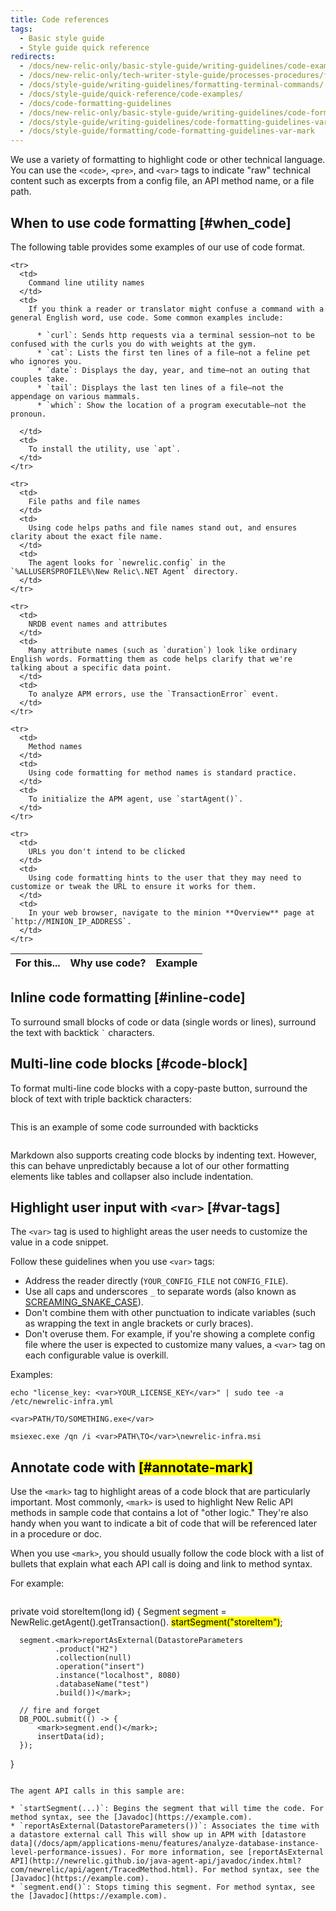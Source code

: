 ```yaml
---
title: Code references
tags:
  - Basic style guide
  - Style guide quick reference
redirects:
  - /docs/new-relic-only/basic-style-guide/writing-guidelines/code-examples
  - /docs/new-relic-only/tech-writer-style-guide/processes-procedures/formatting-terminal-commands
  - /docs/style-guide/writing-guidelines/formatting-terminal-commands/
  - /docs/style-guide/quick-reference/code-examples/
  - /docs/code-formatting-guidelines
  - /docs/new-relic-only/basic-style-guide/writing-guidelines/code-formatting-guidelines
  - /docs/style-guide/writing-guidelines/code-formatting-guidelines-var-mark
  - /docs/style-guide/formatting/code-formatting-guidelines-var-mark
---
```


We use a variety of formatting to highlight code or other technical language. You can use the `<code>`, `<pre>`, and `<var>` tags to indicate "raw" technical content such as excerpts from a config file, an API method name, or a file path.

## When to use code formatting [#when_code]

The following table provides some examples of our use of code format.

<table>
  <thead>
    <tr>
      <th width={200}>
        For this...
      </th>
      <th>
        Why use code?
      </th>
      <th>
        Example
      </th>
    </tr>
  </thead>

  <tbody>

    <tr>
      <td>
        Command line utility names
      </td>
      <td>
        If you think a reader or translator might confuse a command with a general English word, use code. Some common examples include:

          * `curl`: Sends http requests via a terminal session–not to be confused with the curls you do with weights at the gym.
          * `cat`: Lists the first ten lines of a file–not a feline pet who ignores you.
          * `date`: Displays the day, year, and time–not an outing that couples take.
          * `tail`: Displays the last ten lines of a file–not the appendage on various mammals.
          * `which`: Show the location of a program executable–not the pronoun.

      </td>
      <td>
        To install the utility, use `apt`.
      </td>
    </tr>
      
    <tr>
      <td>
        File paths and file names
      </td>
      <td>
        Using code helps paths and file names stand out, and ensures clarity about the exact file name.
      </td>
      <td>
        The agent looks for `newrelic.config` in the `%ALLUSERSPROFILE%\New Relic\.NET Agent` directory.
      </td>
    </tr>

    <tr>
      <td>
        NRDB event names and attributes
      </td>
      <td>
        Many attribute names (such as `duration`) look like ordinary English words. Formatting them as code helps clarify that we're talking about a specific data point.
      </td>
      <td>
        To analyze APM errors, use the `TransactionError` event.
      </td>
    </tr>

    <tr>
      <td>
        Method names
      </td>
      <td>
        Using code formatting for method names is standard practice.
      </td>
      <td>
        To initialize the APM agent, use `startAgent()`.
      </td>
    </tr>

    <tr>
      <td>
        URLs you don't intend to be clicked
      </td>
      <td>
        Using code formatting hints to the user that they may need to customize or tweak the URL to ensure it works for them.
      </td>
      <td>
        In your web browser, navigate to the minion **Overview** page at `http://MINION_IP_ADDRESS`.
      </td>
    </tr>
  </tbody>
</table>

## Inline code formatting [#inline-code]

To surround small blocks of code or data (single words or lines), surround the text with backtick `` ` `` characters.

## Multi-line code blocks [#code-block]
  
To format multi-line code blocks with a copy-paste button, surround the block of text with triple backtick characters:

```
```
This is an example
of some code surrounded with backticks
```
```

Markdown also supports creating code blocks by indenting text. However, this can behave unpredictably because a lot of our other formatting elements like tables and collapser also include indentation.

## Highlight user input with `<var>` [#var-tags]

The `<var>` tag is used to highlight areas the user needs to customize the value in a code snippet.

Follow these guidelines when you use `<var>` tags:

* Address the reader directly (`YOUR_CONFIG_FILE` not `CONFIG_FILE`).
* Use all caps and underscores `_` to separate words (also known as [SCREAMING_SNAKE_CASE](https://github.com/rubocop-hq/ruby-style-guide#screaming-snake-case)).
* Don't combine them with other punctuation to indicate variables (such as wrapping the text in angle brackets or curly braces).
* Don't overuse them. For example, if you're showing a complete config file where the user is expected to customize many values, a `<var>` tag on each configurable value is overkill.

Examples:

```
echo "license_key: <var>YOUR_LICENSE_KEY</var>" | sudo tee -a /etc/newrelic-infra.yml
```

```
<var>PATH/TO/SOMETHING.exe</var>
```

```
msiexec.exe /qn /i <var>PATH\TO</var>\newrelic-infra.msi
```

## Annotate code with <mark> [#annotate-mark]

Use the `<mark>` tag to highlight areas of a code block that are particularly important. Most commonly, `<mark>` is used to highlight New Relic API methods in sample code that contains a lot of "other logic." They're also handy when you want to indicate a bit of code that will be referenced later in a procedure or doc. 

When you use `<mark>`, you should usually follow the code block with a list of bullets that explain what each API call is doing and link to method syntax. 

For example: 

```
  ```
  private void storeItem(long id) {
    Segment segment = NewRelic.getAgent().getTransaction(). <mark>startSegment("storeItem")</mark>;

      segment.<mark>reportAsExternal(DatastoreParameters
              .product("H2")
              .collection(null)
              .operation("insert")
              .instance("localhost", 8080)
              .databaseName("test")
              .build())</mark>;

      // fire and forget
      DB_POOL.submit(() -> {
          <mark>segment.end()</mark>;
          insertData(id);
      });
  }
  ```

  The agent API calls in this sample are:

  * `startSegment(...)`: Begins the segment that will time the code. For method syntax, see the [Javadoc](https://example.com).
  * `reportAsExternal(DatastoreParameters())`: Associates the time with a datastore external call This will show up in APM with [datastore data](/docs/apm/applications-menu/features/analyze-database-instance-level-performance-issues). For more information, see [reportAsExternal API](http://newrelic.github.io/java-agent-api/javadoc/index.html?com/newrelic/api/agent/TracedMethod.html). For method syntax, see the [Javadoc](https://example.com).
  * `segment.end()`: Stops timing this segment. For method syntax, see the [Javadoc](https://example.com).

```
